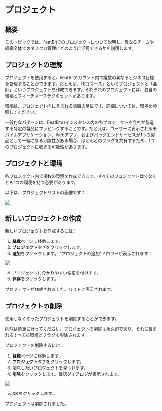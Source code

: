 
# プロジェクト

## 概要

このトピックでは、FeatBitでのプロジェクトについて説明し、異なるチームや組織全体でのタスクの管理にどのように活用できるかを説明します。

## プロジェクトの理解

プロジェクトを使用すると、FeatBitアカウント内で複数の異なるビジネス目標を管理することができます。たとえば、「Eコマース」というプロジェクトと「会計」というプロジェクトを作成できます。それぞれのプロジェクトには、独自の環境とフィーチャーフラグのセットがあります。

環境は、プロジェクト内に含まれる組織の単位です。詳細については、[環境](environments.md)を参照してください。

一般的なパターンは、FeatBitのインスタンス内の各プロジェクトを会社が製造する特定の製品にマッピングすることです。たとえば、ユーザーに表示されるモバイルアプリケーション、Webアプリ、およびバックエンドサービスが1つの製品として一緒になる可能性がある場合、ほとんどのフラグを共有するため、1つのプロジェクトに収まる可能性があります。

## プロジェクトと環境

各プロジェクト内で複数の環境を作成できます。すべてのプロジェクトは少なくとも1つの環境を持つ必要があります。

以下は、プロジェクトリストの画像です：

![](../../feature-flags/assets/organizing-flags/projects/001.webp)

## 新しいプロジェクトの作成

新しいプロジェクトを作成するには：

1. **組織**ページに移動します。
2. **プロジェクト**タブをクリックします。
3. **追加**をクリックします。 "プロジェクトの追加"ドロワーが表示されます：

![](../../feature-flags/assets/organizing-flags/projects/002.webp)

4. プロジェクトに分かりやすい名前を付けます。
5. **保存**をクリックします。

プロジェクトが作成されました。リストに表示されます。

## プロジェクトの削除

使用しなくなったプロジェクトを削除することができます。

<Callout type="warning">
削除は慎重に行ってください。プロジェクトの削除は永久的であり、それに含まれるすべての環境とフラグも削除されます。
</Callout>

プロジェクトを削除するには：

1. **組織**ページに移動します。
2. **プロジェクト**タブをクリックします。
3. 削除したいプロジェクトを見つけます。
4. **削除**をクリックします。確認ダイアログが表示されます。

![](../../feature-flags/assets/organizing-flags/projects/003.png)

5. **OK**をクリックします。

プロジェクトは削除されました。